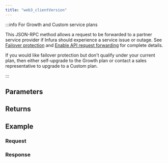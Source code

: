 ```yaml
---
title: "web3_clientVersion"
---
```




<Description />

:::info For Growth and Custom service plans

This JSON-RPC method allows a request to be forwarded to a partner service provider if Infura should
experience a service issue or outage. See [Failover protection](../../../concepts/failover-protection.md)
and [Enable API request forwarding](../../../how-to/enable-api-forwarding.md)
for complete details.

If you would like failover protection but don't qualify under your current plan, then either
self-upgrade to the Growth plan or contact a sales representative to upgrade to a Custom plan.

:::

## Parameters


<Params />

## Returns


<Returns />

## Example


<Example />

### Request


<Request />

### Response


<Response />
